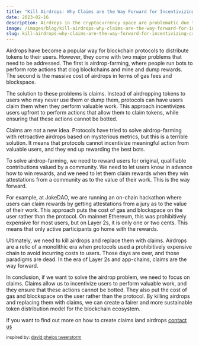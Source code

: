 ```yaml
---
title: "Kill Airdrops: Why Claims are the Way Forward for Incentivizing Crypto Actions"
date: 2023-02-16
description: Airdrops in the cryptocurrency space are problematic due to airdrop-farming and their costliness, and proposes that claims are a better solution for incentivizing user actions and token distribution.
image: /images/blog/kill-airdrops-why-claims-are-the-way-forward-for-incentivizing-crypto-actions.jpg
slug: kill-airdrops-why-claims-are-the-way-forward-for-incentivizing-crypto-actions
---
```


Airdrops have become a popular way for blockchain protocols to distribute tokens to their users. However, they come with two major problems that need to be addressed. The first is airdrop-farming, where people run bots to perform rote actions that clog blockchains and mine and dump rewards. The second is the massive cost of airdrops in terms of gas fees and blockspace.

The solution to these problems is claims. Instead of airdropping tokens to users who may never use them or dump them, protocols can have users claim them when they perform valuable work. This approach incentivizes users upfront to perform actions that allow them to claim tokens, while ensuring that these actions cannot be botted.

Claims are not a new idea. Protocols have tried to solve airdrop-farming with retroactive airdrops based on mysterious metrics, but this is a terrible solution. It means that protocols cannot incentivize meaningful action from valuable users, and they end up rewarding the best bots.

To solve airdrop-farming, we need to reward users for original, qualifiable contributions valued by a community. We need to let users know in advance how to win rewards, and we need to let them claim rewards when they win attestations from a community as to the value of their work. This is the way forward.

For example, at JokeDAO, we are running an on-chain hackathon where users can claim rewards by getting attestations from a jury as to the value of their work. This approach puts the cost of gas and blockspace on the user rather than the protocol. On mainnet Ethereum, this was prohibitively expensive for most users, but on Layer 2s, it is only one or two cents. This means that only active participants go home with the rewards.

Ultimately, we need to kill airdrops and replace them with claims. Airdrops are a relic of a monolithic era when protocols used a prohibitively expensive chain to avoid incurring costs to users. Those days are over, and those paradigms are dead. In the era of Layer 2s and app-chains, claims are the way forward.

In conclusion, if we want to solve the airdrop problem, we need to focus on claims. Claims allow us to incentivize users to perform valuable work, and they ensure that these actions cannot be botted. They also put the cost of gas and blockspace on the user rather than the protocol. By killing airdrops and replacing them with claims, we can create a fairer and more sustainable token distribution model for the blockchain ecosystem.

If you want to find out more on how to create claims iand airdrops
[contact us](/contact)

<small>inspired by: [david phelps tweetstorm](https://twitter.com/divine_economy/status/1625950098093133826?s=20)</small>
